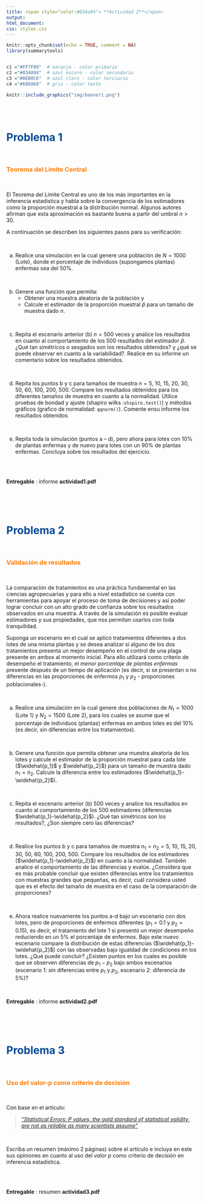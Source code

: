 ```yaml
---
title: <span style="color:#034a94"> **Actividad 2**</span>
output:
html_document:
css: styles.css
---
```


```r
knitr::opts_chunk$set(echo = TRUE, comment = NA)
library(summarytools)


c1 ="#FF7F00"  # naranja - color primario 
c2 ="#034A94"  # azul oscuro - color secundario
c3 ="#0EB0C6"  # azul claro - color terciario
c4 ="#686868"  # gris - color texto
```


```r
knitr::include_graphics("img/banner1.png")
```


</br></br>

# <span style="color:#034a94"> **Problema 1**</span>

</br>

### <span style="color:#FF7F00">**Teorema del Límite Central**</span> 

</br>

El Teorema del Límite Central es uno de los más importantes en la inferencia estadística y habla sobre la convergencia de los estimadores como la proporción muestral a la distribución normal. Algunos autores afirman que esta aproximación es bastante buena a partir del umbral $n>30$.

A continuación se describen los siguientes pasos para su verificación:

</br>

a. Realice una simulación en la cual genere una población de $N=1000$ (Lote), donde el porcentaje de individuos (supongamos plantas) enfermas sea del 50%.

</br>

b. Genere una función que permita: 
    * Obtener una muestra aleatoria de la población y 
    * Calcule el estimador de la proporción muestral $\widehat{p}$ para un tamaño de muestra dado $n$. 

</br>

c. Repita el escenario anterior (b) $n=500$ veces y analice los resultados en cuanto al comportamiento de los $500$ resultados del estimador $\widehat{p}$. ¿Qué tan simétricos o sesgados son los resultados obtenidos? y ¿qué se puede observar en cuanto a la variabilidad?. Realice en su informe un comentario sobre los resultados obtenidos.

</br>

d. Repita los puntos  b y c para tamaños de muestra $n=5$, $10$, $15$, $20$, $30$, $50$, $60$, $100$, $200$, $500$. Compare los resultados obtenidos para los diferentes tamaños de muestra en cuanto a la normalidad. Utilice pruebas de bondad y ajuste (shapiro wilks :`shspiro.test()`) y métodos gráficos (grafico de normalidad: `qqnorm()`). Comente ensu informe los resultados obtenidos

</br>

e. Repita toda la simulación (puntos a – d), pero ahora para lotes con 10% de plantas enfermas y de nuevo para lotes con un 90% de plantas enfermas. Concluya sobre los resultados del ejercicio.

</br></br>

**Entregable** : informe **actividad1.pdf**

</br></br></br>

# <span style="color:#034a94">**Problema 2**</span>

</br>

### <span style="color:#FF7F00">**Validación de resultados**</span> 

</br>

La comparación de tratamientos es una práctica fundamental en las ciencias agropecuarias y para ello a nivel estadístico se cuenta con herramientas para apoyar el proceso de toma de decisiones y así poder lograr concluir con un alto grado de confianza sobre los resultados observados en una muestra. A través de la simulación es posible evaluar estimadores y sus propiedades,  que nos permitan usarlos con toda tranquilidad.   

Suponga un escenario en el cual se aplicó tratamientos diferentes a dos lotes de una misma plantas y se desea analizar si alguno de los dos tratamientos presenta un mejor desempeño en el control de una plaga presente en ambos al momento inicial. Para ello utilizará como criterio de desempeño el tratamiento, el *menor porcentaje de plantas enfermas* presente después de un tiempo de aplicación (es decir, si se presentan o no diferencias en las proporciones de enfermos $p_1$ y $p_2$ - proporciones poblacionales-). 

</br>

a. Realice una simulación en la cual genere dos poblaciones de $N_1=1000$ (Lote 1) y $N_2=1500$ (Lote 2), para los cuales se asume que el porcentaje de individuos (plantas) enfermas en ambos lotes es del 10% (es decir, sin diferencias entre los tratamientos).

</br>

b. Genere una función que permita obtener una muestra aleatoria de los lotes y calcule el estimador de la proporción muestral para cada lote ($\widehat{p_1}$ y $\widehat{p_2}$) para un tamaño de muestra dado $n_1 = n_2$. Calcule la diferencia entre los estimadores ($\widehat{p_1}-\widehat{p_2}$).

</br>

c. Repita el escenario anterior (b) 500 veces y analice los resultados en cuanto al comportamiento de los $500$ estimadores (diferencias $\widehat{p_1}-\widehat{p_2}$). ¿Qué tan simétricos son los resultados?, ¿Son siempre cero las diferencias?

</br>

d. Realice los puntos b y c para tamaños de muestra $n_1 = n_2 = 5$, $10$, $15$, $20$, $30$, $50$, $60$, $100$, $200$, $500$. Compare los resultados de los estimadores ($\widehat{p_1}-\widehat{p_2}$) en cuanto a la normalidad. También analice el comportamiento de las diferencias y evalúe. ¿Considera que es más probable concluir que existen diferencias entre los tratamientos con muestras grandes que pequeñas, es decir, cuál considera usted que es el efecto del tamaño de muestra en el caso de la comparación de proporciones? 

</br>

e. Ahora realice nuevamente los puntos a-d bajo un escenario con dos lotes, pero de proporciones de enfermos diferentes ($p_1=0.1$ y $p_2=0.15$), es decir, el tratamiento del lote 1 si presentó un mejor desempeño reduciendo en un 5% el porcentaje de enfermos. Bajo este nuevo escenario compare la distribución de estas diferencias ($\widehat{p_1}-\widehat{p_2}$) con las observadas bajo igualdad de condiciones en los lotes. ¿Qué puede concluir? ¿Existen puntos en los cuales es posible que se observen diferencias de $p_1- p_2$ bajo ambos escenarios (escenario 1: sin diferencias entre $p_1$ y $p_2$, escenario 2: diferencia de 5%)?

</br>


**Entregable** :  informe **actividad2.pdf**

</br></br></br>

# <span style="color:#034a94">**Problema 3**</span>

</br>

### <span style="color:#FF7F00">**Uso del valor-p como criterio de decisión**</span> 

</br>

Con base en el artículo: 

>[*“Statistical Errors: P values, the gold standard of statistical validity, are not as reliable as many scientists assume”*](https://folk.ntnu.no/slyderse/Nuzzo%20and%20Editorial%20-%20p-values.pdf)  

</br>

Escriba un resumen (máximo 2 páginas) sobre el artículo e incluya en este sus opiniones en cuanto al uso del *valor p* como criterio de decisión en inferencia estadística.


</br></br>

**Entregable** :  resumen **actividad3.pdf**


